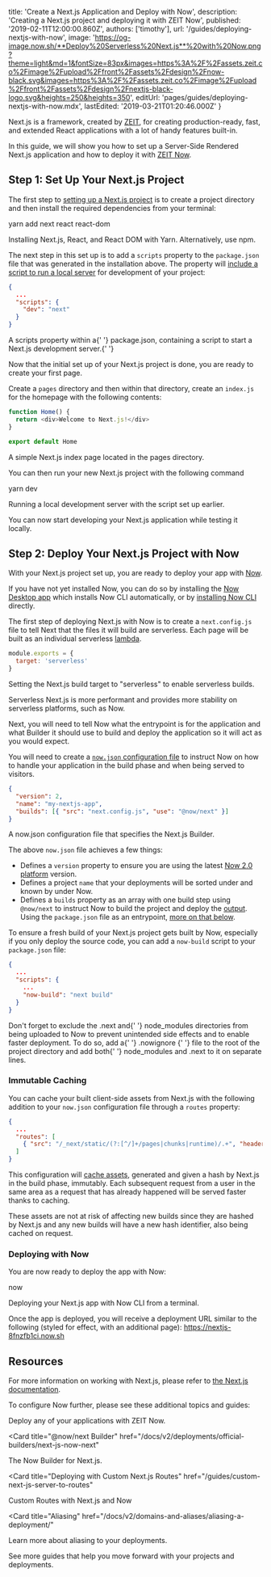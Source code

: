 
  title: 'Create a Next.js Application and Deploy with Now',
  description: 'Creating a Next.js project and deploying it with ZEIT Now',
  published: '2019-02-11T12:00:00.860Z',
  authors: ['timothy'],
  url: '/guides/deploying-nextjs-with-now',
  image:
    'https://og-image.now.sh/**Deploy%20Serverless%20Next.js**%20with%20Now.png?theme=light&md=1&fontSize=83px&images=https%3A%2F%2Fassets.zeit.co%2Fimage%2Fupload%2Ffront%2Fassets%2Fdesign%2Fnow-black.svg&images=https%3A%2F%2Fassets.zeit.co%2Fimage%2Fupload%2Ffront%2Fassets%2Fdesign%2Fnextjs-black-logo.svg&heights=250&heights=350',
  editUrl: 'pages/guides/deploying-nextjs-with-now.mdx',
  lastEdited: '2019-03-21T01:20:46.000Z'
}

Next.js is a framework, created by [ZEIT](https://zeit.co), for creating production-ready, fast, and extended React applications with a lot of handy features built-in.

In this guide, we will show you how to set up a Server-Side Rendered Next.js application and how to deploy it with [ZEIT Now](/docs/v2).

## Step 1: Set Up Your Next.js Project

The first step to [setting up a Next.js project](https://nextjs.org/learn) is to create a project directory and then install the required dependencies from your terminal:

<TerminalInput>yarn add next react react-dom</TerminalInput>
<Caption>Installing Next.js, React, and React DOM with Yarn. Alternatively, use <GenericLink href="https://nextjs.org/docs/#setup">npm</GenericLink>.</Caption>

The next step in this set up is to add a `scripts` property to the `package.json` file that was generated in the installation above. The property will [include a script to run a local server](https://nextjs.org/docs/#setup) for development of your project:

```json
{
  ...
  "scripts": {
    "dev": "next"
  }
}
```

<Caption>
  A <InlineCode>scripts</InlineCode> property within a{' '}
  <InlineCode>package.json</InlineCode>, containing a script to start a Next.js
  development server.{' '}
</Caption>

Now that the initial set up of your Next.js project is done, you are ready to create your first page.

Create a `pages` directory and then within that directory, create an `index.js` for the homepage with the following contents:

```js
function Home() {
  return <div>Welcome to Next.js!</div>
}

export default Home
```

<Caption>A simple Next.js index page located in the pages directory.</Caption>

You can then run your new Next.js project with the following command

<TerminalInput>yarn dev</TerminalInput>
<Caption>Running a local development server with the script set up earlier.</Caption>

You can now start developing your Next.js application while testing it locally.

## Step 2: Deploy Your Next.js Project with Now

With your Next.js project set up, you are ready to deploy your app with [Now](/now).

If you have not yet installed Now, you can do so by installing the [Now Desktop app](/docs/v2/getting-started/installation/#now-desktop) which installs Now CLI automatically, or by [installing Now CLI](/docs/v2/getting-started/installation/#now-cli) directly.

The first step of deploying Next.js with Now is to create a `next.config.js` file to tell Next that the files it will build are serverless. Each page will be built as an individual serverless [lambda](/docs/v2/deployments/concepts/lambdas).

```js
module.exports = {
  target: 'serverless'
}
```

<Caption>
  Setting the Next.js build target to "serverless" to enable serverless builds.
</Caption>

Serverless Next.js is more performant and provides more stability on serverless platforms, such as Now.

Next, you will need to tell Now what the entrypoint is for the application and what Builder it should use to build and deploy the application so it will act as you would expect.

You will need to create a [`now.json` configuration file](https://zeit.co/docs/v2/deployments/configuration) to instruct Now on how to handle your application in the build phase and when being served to visitors.

```json
{
  "version": 2,
  "name": "my-nextjs-app",
  "builds": [{ "src": "next.config.js", "use": "@now/next" }]
}
```

<Caption>
  A <InlineCode>now.json</InlineCode> configuration file that specifies the
  Next.js Builder.
</Caption>

The above `now.json` file achieves a few things:

- Defines a `version` property to ensure you are using the latest [Now 2.0 platform](/docs/v2/platform/overview) version.
- Defines a project `name` that your deployments will be sorted under and known by under Now.
- Defines a `builds` property as an array with one build step using `@now/next` to instruct Now to build the project and deploy the [output](/docs/v2/deployments/builds#sources-and-outputs). Using the `package.json` file as an entrypoint, [more on that below](#build-instruction).

To ensure a fresh build of your Next.js project gets built by Now, especially if you only deploy the source code, you can add a `now-build` script to your `package.json` file:

```json
{
  ...
  "scripts": {
    ...
    "now-build": "next build"
  }
}
```

<Note>
  Don't forget to exclude the <InlineCode>.next</InlineCode> and{' '}
  <InlineCode>node_modules</InlineCode> directories from being uploaded to Now
  to prevent unintended side effects and to enable faster deployment. To do so,
  add a{' '}
  <GenericLink href="/guides/prevent-uploading-sourcepaths-with-nowignore/">
    .nowignore
  </GenericLink>{' '}
  file to the root of the project directory and add both{' '}
  <InlineCode>node_modules</InlineCode> and <InlineCode>.next</InlineCode> to it
  on separate lines.
</Note>

### Immutable Caching

You can cache your built client-side assets from Next.js with the following addition to your `now.json` configuration file through a `routes` property:

```json
{
  ...
  "routes": [
    { "src": "/_next/static/(?:[^/]+/pages|chunks|runtime)/.+", "headers": { "cache-control": "immutable,max-age=31536000" } }
  ]
}
```

This configuration will [cache assets](https://zeit.co/docs/v2/routing/caching/), generated and given a hash by Next.js in the build phase, immutably. Each subsequent request from a user in the same area as a request that has already happened will be served faster thanks to caching.

These assets are not at risk of affecting new builds since they are hashed by Next.js and any new builds will have a new hash identifier, also being cached on request.

### Deploying with Now

You are now ready to deploy the app with Now:

<TerminalInput>now</TerminalInput>
<Caption>Deploying your Next.js app with Now CLI from a terminal.</Caption>

Once the app is deployed, you will receive a deployment URL similar to the following (styled for effect, with an additional page): <https://nextjs-8fnzfb1ci.now.sh>

## Resources

For more information on working with Next.js, please refer to [the Next.js documentation](https://nextjs.org/docs).

To configure Now further, please see these additional topics and guides:

<Card title="Deploying Basics" href="/docs/v2/deployments/basics">
  Deploy any of your applications with ZEIT Now.
</Card>

<Card
  title="@now/next Builder"
  href="/docs/v2/deployments/official-builders/next-js-now-next"
>
  The Now Builder for Next.js.
</Card>

<Card
  title="Deploying with Custom Next.js Routes"
  href="/guides/custom-next-js-server-to-routes"
>
  Custom Routes with Next.js and Now
</Card>

<Card
  title="Aliasing"
  href="/docs/v2/domains-and-aliases/aliasing-a-deployment/"
>
  Learn more about aliasing to your deployments.
</Card>

<Card title="More Guides" href="/guides">
  See more guides that help you move forward with your projects and deployments.
</Card>


